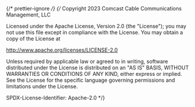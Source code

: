 ﻿{/* prettier-ignore */}
{/*
Copyright 2023 Comcast Cable Communications Management, LLC

Licensed under the Apache License, Version 2.0 (the "License");
you may not use this file except in compliance with the License.
You may obtain a copy of the License at

http://www.apache.org/licenses/LICENSE-2.0

Unless required by applicable law or agreed to in writing, software
distributed under the License is distributed on an "AS IS" BASIS,
WITHOUT WARRANTIES OR CONDITIONS OF ANY KIND, either express or implied.
See the License for the specific language governing permissions and
limitations under the License.

SPDX-License-Identifier: Apache-2.0
\*/}


<Meta of={ScrollWrapperStories} />

<Title />

A scrollable container for text content.

## Source

https://github.com/rdkcentral/Lightning-UI-Components/blob/develop/packages/@lightningjs/ui-components/src/components/ScrollWrapper/ScrollWrapper.js

## Usage

`ScrollWrapper` requires both `w` and `h` to be set.

```js
import { ScrollWrapper } from '@lightningjs/ui-components';

class Example extends lng.Component {
  static _template() {
    return {
      ScrollWrapper: {
        type: ScrollWrapper,
        h: 450,
        w: 600,
        content: 'Text content long enough to scroll vertically'
      }
    };
  }
}
```

Alternatively, an array of components and `style` keys may be provided as `content`.
Styles provided here will override those set by the theme for it's section of text:

```js
import { ScrollWrapper } from '@lightningjs/ui-components';

class Example extends lng.Component {
  static _template() {
    return {
      ScrollWrapper: {
        type: ScrollWrapper,
        h: 450,
        w: 600,
        content: [
          {
            text: 'Text Heading',
            style: {
              fontStyle: 'italic',
              alignContent: 'center'
            }
          },
          {
            text: 'Text content long enough to scroll vertically'
          }
        ]
      }
    };
  }
}
```

The `h` and `w` properties will determine the viewable box for `ScrollWrapper`.
When focused, `ScrollWrapper` will display a scroll bar to the right of the content
and up/down scrolling will be handled.

The amount of scrolling per keypress is determined via the `scrollStep` property.
Change it to allow smaller or larger scroll steps per keypress.

If the array of items contains rows/columns with different heights and/or widths set
autoResizeWidth and autoResizeHeight to true so that the scroll bar is of the appropriate height.

Additionally, `ScrollWrapper` supports `autoScroll` flag, which will auto scroll the content.
The delay to start is set via `autoScrollDelay` and speed via `autoScrollSpeed` both in ms.
You can also hide the scrollBar by setting `showScrollBar` to `false`.

## API

### Properties

| name            | type          | required | default | description                                                                                                                                 |
| --------------- | ------------- | -------- | ------- | ------------------------------------------------------------------------------------------------------------------------------------------- |
| autoScroll      | boolean       | false    | false   | whether or not to auto scroll the content                                                                                                   |
| autoScrollDelay | number        | false    | 2000    | delay, in ms, before auto scroll starts                                                                                                     |
| autoScrollSpeed | number        | false    | 200     | time delay, in ms, before each scroll step                                                                                                  |
| content         | string\|array | true     | -       | Content is items that are viewable in the container. It can be an array of strings or an array of lightning elements that can be patched in |
| fadeContent     | boolean       | false    | true    | fade out content at the bottom of the ScrollWrapper                                                                                         |
| flexDirection   | string        | false    | column  | determines the direction items are placed in flexContainer                                                                                  |
| scrollDuration  | number        | false    | 0.2     | animation duration for the scroll                                                                                                           |
| scrollStep      | number        | false    | 10      | how many pixels to scroll by on every up/down keypress                                                                                      |
| shouldWrap      | boolean       | false    | false   | determines if items should wrap around ScrollContainer                                                                                      |
| showScrollBar   | boolean       | false    | true    | show the scroll bar when focused                                                                                                            |

### Style Properties

| name              | type                             | description                                                                                                                                                                                                                                             |
| ----------------- | -------------------------------- | ------------------------------------------------------------------------------------------------------------------------------------------------------------------------------------------------------------------------------------------------------- |
| contentMarginLeft | number                           | spacing to the left of the scrollable content                                                                                                                                                                                                           |
| contentMarginTop  | number                           | spacing above the scrollable content                                                                                                                                                                                                                    |
| fadeHeight        | number                           | height of FadeOut shader displayed at bottom of scroll wrapper (when `fadeContent` property is `true`)                                                                                                                                                  |
| scroll            | <DocsLink id="lng.Transition" /> | transition to apply when scrolling                                                                                                                                                                                                                      |
| sliderMarginLeft  | number                           | spacing to the left of the scroll slider                                                                                                                                                                                                                |
| textStyle         | object                           | Default style of text to be displayed. Object should come from the current theme or contain any properties that the [Lightning text texture supports](https://lightningjs.io/docs/#/lightning-core-reference/RenderEngine/Textures/Text?id=properties). |

### Methods

#### resetScroll(): void

Resets the `y` value of both the content and the scroll bar.

### Events

#### $scrollChanged('endUp'|'endDown', this)

Event fired via `fireAncestors`, is triggered when scroll reaches the top or bottom of the scroll boundaries.

### Signals

#### onUpAtTop

Fired when user is at the top of the content within the ScrollWrapper and presses up again.

#### onDownAtBottom

Fired when user is at the bottom of the content within the ScrollWrapper and presses down again.
